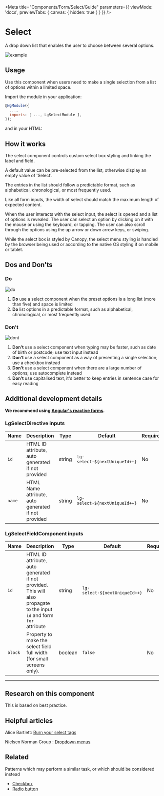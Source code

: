 
<Meta title="Components/Form/Select/Guide" parameters={{ viewMode: 'docs', previewTabs: { canvas: { hidden: true } } }} />

# Select

<p class="standfirst">A drop down list that enables the user to choose between several options.</p>

![example](docs/select/example.png)

## Usage

Use this component when users need to make a single selection from a list of options within a limited space. 

Import the module in your application:

```js
@NgModule({
  ...,
  imports: [ ..., LgSelectModule ],
});
```

and in your HTML:

<Source id="components-form-select-examples--select"></Source>

## How it works

The select component controls custom select box styling and linking the label and field.

A default value can be pre-selected from the list, otherwise display an empty value of 'Select'.

The entries in the list should follow a predictable format, such as alphabetical, chronological, or most frequently used.

Like all form inputs, the width of select should match the maximum length of expected content. 

When the user interacts with the select input, the select is opened and a list of options is revealed. The user can select an option by clicking on it with the mouse or using the keyboard, or tapping. The user can also scroll through the options using the up arrow or down arrow keys, or swiping.

While the select box is styled by Canopy, the select menu styling is handled by the browser being used or according to the native OS styling if on mobile or tablet.

## Dos and Don'ts

### Do

![do](docs/select/do.png)

1. **Do** use a select component when the preset options is a long list (more than five) and space is limited
2. **Do** list options in a predictable format, such as alphabetical, chronological, or most frequently used

### Don't

![dont](docs/select/dont.png)

1. **Don't** use a select component when typing may be faster, such as date of birth or postcode; use text input instead
2. **Don't** use a select component as a way of presenting a single selection; use a checkbox instead
3. **Don't** use a select component when there are a large number of options; use autocomplete instead
4. **Don't** use capitalised text, it's better to keep entries in sentence case for easy reading

## Additional development details

**We recommend using <a href="https://angular.io/guide/reactive-forms" target="_blank">Angular's reactive forms</a>.**

### LgSelectDirective inputs

| Name | Description                                         | Type   | Default                       | Required |
| ---- | --------------------------------------------------- | ------ | ----------------------------- | -------- |
| ``id``   | HTML ID attribute, auto generated if not provided   | string | ``lg-select-${nextUniqueId++}`` | No       |
| ``name`` | HTML Name attribute, auto generated if not provided | string | ``lg-select-${nextUniqueId++}`` | No       |

### LgSelectFieldComponent inputs

| Name  | Description                                                  | Type    | Default                       | Required |
| ----- | ------------------------------------------------------------ | ------- | ----------------------------- | -------- |
| ``id``    | HTML ID attribute, auto generated if not provided. This will also propagate to the input ``id`` and form ``for`` attribute | string  | ``lg-select-${nextUniqueId++}`` | No       |
| ``block`` | Property to make the select field full width (for small screens only). | boolean | ``false``                         | No       |

------

## Research on this component

This is based on best practice.

## Helpful articles 

Alice Bartlett: <a href="https://www.youtube.com/watch?v=CUkMCQR4TpY" target="_blank">Burn your select tags</a>

Nielsen Norman Group : <a href="https://www.nngroup.com/articles/drop-down-menus" target="_blank">Dropdown menus</a>

## Related

Patterns which may perform a similar task, or which should be considered instead

- [Checkbox](./?path=/docs/components-form-checkbox--checkbox)
- [Radio button](./?path=/docs/components-form-radio--radio)

<Description markdown={feedback} />
